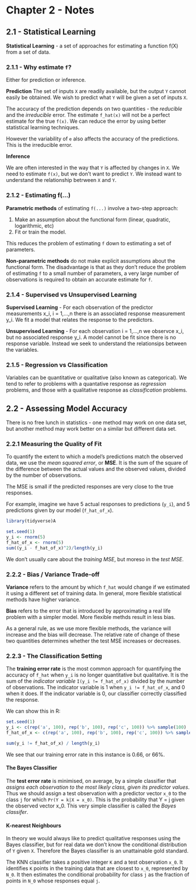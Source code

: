 # Chapter 2 - Notes

## 2.1 - Statistical Learning 

**Statistical Learning** - a set of approaches for estimating a function f(X) from a set of data.

### 2.1.1 - Why estimate `f`? 

Either for prediction or inference.

**Prediction**
The set of inputs `X` are readily available, but the output `Y` cannot easily be obtained. We wish to predict what `Y` will be given a set of inputs `X`.

The accuracy of the prediction depends on two quantities - the *reducible* and the *irreducible* error. The estimate `f_hat(x)` will not be a perfect estimate for the true `f(x)`. We can reduce the error by using better statistical learning techniques.

However the variability of `e` also affects the accuracy of the predictions. This is the irreducible error.

**Inference**

We are often interested in the way that `Y` is affected by changes in `X`. We need to estimate `f(x)`, but we don't want to predict `Y`. We instead want to understand the relationship betrween `X` and `Y`.

### 2.1.2 - Estimating f(...) 

**Parametric methods** of estimating `f(...)` involve a two-step approach:

1. Make an assumption about the functional form (linear, quadratic, logarithmic, etc)
2. Fit or train the model.

This reduces the problem of estimating `f` down to estimating a set of parameters.

**Non-parametric methods** do not make explicit assumptions about the functional form. The disadvantage is that as they don't reduce the problem of estimating `f` to a small number of parameters, a very large number of observations is required to obtain an accurate estimate for `f`.

### 2.1.4 - Supervised vs Unsupervised Learning

**Supervised Learning** - For each observation of the predictor measurements x_i, i = 1,...,n there is an associated response measurement y_i. We fit a model that relates the response to the predictors.

**Unsupervised Learning** - For each observation i = 1,...,n we observce x_i, but no associated response y_i. A model cannot be fit since there is no response variable. Instead we seek to understand the relationsips between the variables.

### 2.1.5 - Regression vs Classification

Variables can be quantitative or qualitative (also known as categorical). We tend to refer to problems with a quantative response as *regression* problems, and those with a qualitative response as *classification* problems.

## 2.2 - Assessing Model Accuracy

There is no free lunch in statistics - one method may work on one data set, but another method may work better on a similar but different data set.

### 2.2.1 Measuring the Quality of Fit

To quantify the extent to which a model's predictions match the observed data, we use the *mean squared error*, or **MSE**. It is the sum of the square of the difference between the actual values and the observed values, divided by the number of observations.

The MSE is small if the predicted responses are very close to the true responses.

For example, imagine we have 5 actual responses to predictions (`y_i`), and 5 predictions given by our model (`f_hat_of_x`).
```r
library(tidyverse)A
```
```r
set.seed(1)
y_i <- rnorm(5)
f_hat_of_x <- rnorm(5)
sum((y_i - f_hat_of_x)^2)/length(y_i)
```

We don't usually care about the *training MSE*, but moreso in the *test MSE*.

### 2.2.2 - Bias / Variance Trade-off

**Variance** refers to the amount by which `f_hat` would change if we estimated it using a different set of training data. In general, more flexible statistical methods have higher variance.

**Bias** refers to the error that is introduced by approximating a real life problem with a simpler model. More flexible methds result in less bias.

As a general rule, as we use more flexible methods, the variance will increase and the bias will decrease. The relative rate of change of these two quantities determines whether the test MSE increases or decreases.

### 2.2.3 - The Classification Setting

The **training error rate** is the most common approach for quantifying the accuracy of `f_hat` when `y_i` is no longer quantitative but qualitative. It is the sum of the *indicator variable* `I(y_i != f_hat_of_x)` divided by the number of observations. The indicator variable is 1 when `y_i != f_hat_of_x`, and 0 when it does. If the indicator variable is 0, our classifier correctly classified the response. 

We can show this in R:
```r
set.seed(1)
y_i <- c(rep('a', 100), rep('b', 100), rep('c', 100)) %>% sample(100)
f_hat_of_x <- c(rep('a', 100), rep('b', 100), rep('c', 100)) %>% sample(100)

sum(y_i != f_hat_of_x) / length(y_i)
```

We see that our training error rate in this instance is 0.66, or 66%. 

#### The Bayes Classifier

The **test error rate** is minimised, on average, by a simple classifier that *assigns each observation to the most likely class, given its predictor values*. Thus we should assign a test observation with a predictor vector `x_0` to the class `j` for which `Pr(Y = k|X = x_0)`. This is the probability that Y = j given the observed vector x_0. This very simple classifier is called the *Bayes classifer*.

#### K-nearest Neighbours 

In theory we would always like to predict qualitative responses using the Bayes classifier, but for real data we don't know the conditional distribution of `Y` given `X`. Therefore the Bayes classifier is an unattainable gold standard.

The KNN classifier takes a positive integer `K` and a test observation `x_0`. It identifies `K` points in the training data that are closest to `x_0`, represented by `N_0`. It then estimates the conditional probability for class `j` as the fraction of points in `N_0` whose responses equal `j`.
